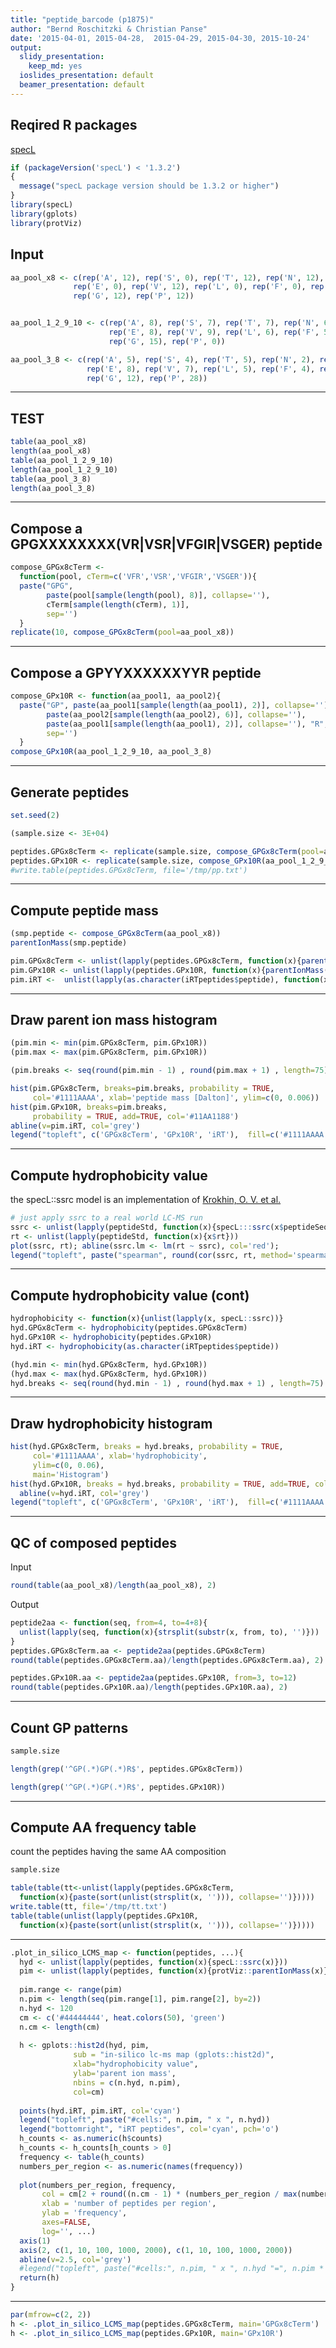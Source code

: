 ```yaml
---
title: "peptide_barcode (p1875)"
author: "Bernd Roschitzki & Christian Panse"
date: '2015-04-01, 2015-04-28,  2015-04-29, 2015-04-30, 2015-10-24'
output:
  slidy_presentation:
    keep_md: yes
  ioslides_presentation: default
  beamer_presentation: default
---
```


## Reqired R packages
[specL](http://dx.doi.org/10.1093/bioinformatics/btv105)
```r
if (packageVersion('specL') < '1.3.2')
{
  message("specL package version should be 1.3.2 or higher")
}
library(specL)
library(gplots)
library(protViz)
```

## Input
```r
aa_pool_x8 <- c(rep('A', 12), rep('S', 0), rep('T', 12), rep('N', 12), rep('Q', 12), rep('D', 8), 
              rep('E', 0), rep('V', 12), rep('L', 0), rep('F', 0), rep('Y', 8), rep('W', 0), 
              rep('G', 12), rep('P', 12))


aa_pool_1_2_9_10 <- c(rep('A', 8), rep('S', 7), rep('T', 7), rep('N', 6), rep('Q', 6), rep('D', 8), 
                      rep('E', 8), rep('V', 9), rep('L', 6), rep('F', 5), rep('Y', 9), rep('W', 6), 
                      rep('G', 15), rep('P', 0))

aa_pool_3_8 <- c(rep('A', 5), rep('S', 4), rep('T', 5), rep('N', 2), rep('Q', 2), rep('D', 8), 
                 rep('E', 8), rep('V', 7), rep('L', 5), rep('F', 4), rep('Y', 6), rep('W', 4), 
                 rep('G', 12), rep('P', 28))

```
---

## TEST
```r
table(aa_pool_x8)
length(aa_pool_x8)
table(aa_pool_1_2_9_10)
length(aa_pool_1_2_9_10)
table(aa_pool_3_8)
length(aa_pool_3_8)
```
---

## Compose a GPGXXXXXXXX(VR|VSR|VFGIR|VSGER) peptide
```r
compose_GPGx8cTerm <- 
  function(pool, cTerm=c('VFR','VSR','VFGIR','VSGER')){ 
  paste("GPG", 
        paste(pool[sample(length(pool), 8)], collapse=''), 
        cTerm[sample(length(cTerm), 1)], 
        sep='') 
  }
replicate(10, compose_GPGx8cTerm(pool=aa_pool_x8))
```
---

## Compose a GPYYXXXXXXYYR peptide
```r
compose_GPx10R <- function(aa_pool1, aa_pool2){ 
  paste("GP", paste(aa_pool1[sample(length(aa_pool1), 2)], collapse=''), 
        paste(aa_pool2[sample(length(aa_pool2), 6)], collapse=''),
        paste(aa_pool1[sample(length(aa_pool1), 2)], collapse=''), "R",
        sep='') 
  }
compose_GPx10R(aa_pool_1_2_9_10, aa_pool_3_8)
```
---

## Generate peptides
```r
set.seed(2)

(sample.size <- 3E+04)

peptides.GPGx8cTerm <- replicate(sample.size, compose_GPGx8cTerm(pool=aa_pool_x8))
peptides.GPx10R <- replicate(sample.size, compose_GPx10R(aa_pool_1_2_9_10, aa_pool_3_8))
#write.table(peptides.GPGx8cTerm, file='/tmp/pp.txt')

```
---

## Compute peptide mass
```r
(smp.peptide <- compose_GPGx8cTerm(aa_pool_x8))
parentIonMass(smp.peptide)

pim.GPGx8cTerm <- unlist(lapply(peptides.GPGx8cTerm, function(x){parentIonMass(x)}))
pim.GPx10R <- unlist(lapply(peptides.GPx10R, function(x){parentIonMass(x)}))
pim.iRT <-  unlist(lapply(as.character(iRTpeptides$peptide), function(x){parentIonMass(x)}))

```
---

## Draw parent ion mass histogram
```r
(pim.min <- min(pim.GPGx8cTerm, pim.GPx10R))
(pim.max <- max(pim.GPGx8cTerm, pim.GPx10R))

(pim.breaks <- seq(round(pim.min - 1) , round(pim.max + 1) , length=75))

hist(pim.GPGx8cTerm, breaks=pim.breaks, probability = TRUE, 
     col='#1111AAAA', xlab='peptide mass [Dalton]', ylim=c(0, 0.006))
hist(pim.GPx10R, breaks=pim.breaks,
     probability = TRUE, add=TRUE, col='#11AA1188')
abline(v=pim.iRT, col='grey')
legend("topleft", c('GPGx8cTerm', 'GPx10R', 'iRT'),  fill=c('#1111AAAA', '#11AA1133', 'grey'))
``` 
---

## Compute hydrophobicity value

the specL::ssrc model is an implementation of [Krokhin, O. V. et al.](http://www.ncbi.nlm.nih.gov/pubmed/15238601)
```r
# just apply ssrc to a real world LC-MS run
ssrc <- unlist(lapply(peptideStd, function(x){specL:::ssrc(x$peptideSequence)}))
rt <- unlist(lapply(peptideStd, function(x){x$rt}))
plot(ssrc, rt); abline(ssrc.lm <- lm(rt ~ ssrc), col='red'); 
legend("topleft", paste("spearman", round(cor(ssrc, rt, method='spearman'),2)))
```

--- 

## Compute hydrophobicity value (cont)
```r
hydrophobicity <- function(x){unlist(lapply(x, specL::ssrc))}
hyd.GPGx8cTerm <- hydrophobicity(peptides.GPGx8cTerm)
hyd.GPx10R <- hydrophobicity(peptides.GPx10R)
hyd.iRT <- hydrophobicity(as.character(iRTpeptides$peptide))

(hyd.min <- min(hyd.GPGx8cTerm, hyd.GPx10R))
(hyd.max <- max(hyd.GPGx8cTerm, hyd.GPx10R))
hyd.breaks <- seq(round(hyd.min - 1) , round(hyd.max + 1) , length=75)
```
---

## Draw hydrophobicity histogram 

```r
hist(hyd.GPGx8cTerm, breaks = hyd.breaks, probability = TRUE, 
     col='#1111AAAA', xlab='hydrophobicity', 
     ylim=c(0, 0.06),
     main='Histogram')
hist(hyd.GPx10R, breaks = hyd.breaks, probability = TRUE, add=TRUE, col='#11AA1188')
  abline(v=hyd.iRT, col='grey')
legend("topleft", c('GPGx8cTerm', 'GPx10R', 'iRT'),  fill=c('#1111AAAA', '#11AA1133', 'grey'))
```
---

## QC of composed peptides
Input 
```r
round(table(aa_pool_x8)/length(aa_pool_x8), 2)

```
Output
```r
peptide2aa <- function(seq, from=4, to=4+8){
  unlist(lapply(seq, function(x){strsplit(substr(x, from, to), '')}))
}
peptides.GPGx8cTerm.aa <- peptide2aa(peptides.GPGx8cTerm)
round(table(peptides.GPGx8cTerm.aa)/length(peptides.GPGx8cTerm.aa), 2)
```
```r
peptides.GPx10R.aa <- peptide2aa(peptides.GPx10R, from=3, to=12)
round(table(peptides.GPx10R.aa)/length(peptides.GPx10R.aa), 2)
```

---

## Count GP patterns
```r
sample.size 

length(grep('^GP(.*)GP(.*)R$', peptides.GPGx8cTerm))

length(grep('^GP(.*)GP(.*)R$', peptides.GPx10R))
```

---

## Compute AA frequency table
count the peptides having the same AA composition
```r
sample.size 

table(table(tt<-unlist(lapply(peptides.GPGx8cTerm, 
  function(x){paste(sort(unlist(strsplit(x, ''))), collapse='')}))))
write.table(tt, file='/tmp/tt.txt')
table(table(unlist(lapply(peptides.GPx10R, 
  function(x){paste(sort(unlist(strsplit(x, ''))), collapse='')}))))
```

---

```r
.plot_in_silico_LCMS_map <- function(peptides, ...){
  hyd <- unlist(lapply(peptides, function(x){specL::ssrc(x)}))
  pim <- unlist(lapply(peptides, function(x){protViz::parentIonMass(x)}))
  
  pim.range <- range(pim) 
  n.pim <- length(seq(pim.range[1], pim.range[2], by=2))
  n.hyd <- 120
  cm <- c('#44444444', heat.colors(50), 'green')
  n.cm <- length(cm)
  
  h <- gplots::hist2d(hyd, pim,
              sub = "in-silico lc-ms map (gplots::hist2d)",
              xlab="hydrophobicity value",
              ylab='parent ion mass',
              nbins = c(n.hyd, n.pim),
              col=cm)
  
  points(hyd.iRT, pim.iRT, col='cyan')
  legend("topleft", paste("#cells:", n.pim, " x ", n.hyd))
  legend("bottomright", "iRT peptides", col='cyan', pch='o')
  h_counts <- as.numeric(h$counts)
  h_counts <- h_counts[h_counts > 0]
  frequency <- table(h_counts)
  numbers_per_region <- as.numeric(names(frequency))
  
  plot(numbers_per_region, frequency, 
       col = cm[2 + round((n.cm - 1) * (numbers_per_region / max(numbers_per_region)))], 
       xlab = 'number of peptides per region',
       ylab = 'frequency',
       axes=FALSE,
       log='', ...)
  axis(1)
  axis(2, c(1, 10, 100, 1000, 2000), c(1, 10, 100, 1000, 2000))
  abline(v=2.5, col='grey')
  #legend("topleft", paste("#cells:", n.pim, " x ", n.hyd "=", n.pim * n.hyd))
  return(h)
}
```

---

```r
par(mfrow=c(2, 2))
h <- .plot_in_silico_LCMS_map(peptides.GPGx8cTerm, main='GPGx8cTerm')
h <- .plot_in_silico_LCMS_map(peptides.GPx10R, main='GPx10R')
```


